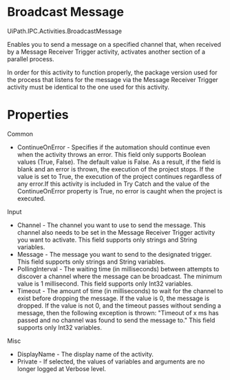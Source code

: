 ﻿# Broadcast Message

UiPath.IPC.Activities.BroadcastMessage

Enables you to send a message on a specified channel that, when received by a Message Receiver Trigger activity, activates another section of a parallel process.

In order for this activity to function properly, the package version used for the process that listens for the message via the Message Receiver Trigger activity must be identical to the one used for this activity.

# Properties

Common

* ContinueOnError - Specifies if the automation should continue even when the activity throws an error. This field only supports Boolean values (True, False). The default value is False. As a result, if the field is blank and an error is thrown, the execution of the project stops. If the value is set to True, the execution of the project continues regardless of any error.If this activity is included in Try Catch and the value of the ContinueOnError property is True, no error is caught when the project is executed.

Input

* Channel - The channel you want to use to send the message. This channel also needs to be set in the Message Receiver Trigger activity you want to activate. This field supports only strings and String variables.
* Message - The message you want to send to the designated trigger. This field supports only strings and String variables.
* PollingInterval - The waiting time (in milliseconds) between attempts to discover a channel where the message can be broadcast. The minimum value is 1 millisecond. This field supports only Int32 variables.
* Timeout - The amount of time (in milliseconds) to wait for the channel to exist before dropping the message. If the value is 0, the message is dropped. If the value is not 0, and the timeout passes without sending a message, then the following exception is thrown: "Timeout of x ms has passed and no channel was found to send the message to." This field supports only Int32 variables.

Misc

* DisplayName - The display name of the activity.
* Private - If selected, the values of variables and arguments are no longer logged at Verbose level.
